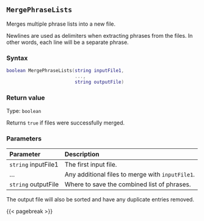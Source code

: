 ## `MergePhraseLists`

Merges multiple phrase lists into a new file.

Newlines are used as delimiters when extracting phrases from the files.
In other words, each line will be a separate phrase.

### Syntax {-}

``` .lua
boolean MergePhraseLists(string inputFile1,
                         ...,
                         string outputFile)
```

### Return value {-}

Type: `boolean`

Returns `true` if files were successfully merged.

### Parameters {-}

**Parameter** | **Description**
| :-- | :-- |
|`string` inputFile1 | The first input file. |
|... | Any additional files to merge with `inputFile1`. |
|`string` outputFile | Where to save the combined list of phrases. | 

::: {.callout-note}
The output file will also be sorted and have any duplicate entries removed.
:::

{{< pagebreak >}}